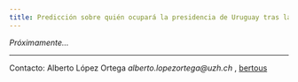 ```yaml
---
title: Predicción sobre quién ocupará la presidencia de Uruguay tras las próximas elecciones.
---
```


_Próximamente..._



_____

Contacto: Alberto López Ortega _alberto.lopezortega@uzh.ch_ , [bertous](https://twitter.com/bertous)

